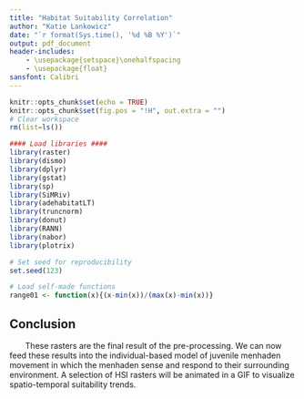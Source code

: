 ```yaml
---
title: "Habitat Suitability Correlation"
author: "Katie Lankowicz"
date: "`r format(Sys.time(), '%d %B %Y')`"
output: pdf_document
header-includes:
    - \usepackage{setspace}\onehalfspacing
    - \usepackage{float}
sansfont: Calibri
---
```


```r
knitr::opts_chunk$set(echo = TRUE)
knitr::opts_chunk$set(fig.pos = "!H", out.extra = "")
# Clear workspace
rm(list=ls())

#### Load libraries ####
library(raster)
library(dismo)
library(dplyr)
library(gstat)
library(sp)
library(SiMRiv)
library(adehabitatLT)
library(truncnorm)
library(donut)
library(RANN)
library(nabor)
library(plotrix)

# Set seed for reproducibility
set.seed(123)

# Load self-made functions
range01 <- function(x){(x-min(x))/(max(x)-min(x))}
```


\onehalfspacing
\newpage
## Conclusion
|        These rasters are the final result of the pre-processing. We can now feed these results into the individual-based model of juvenile menhaden movement in which the menhaden sense and respond to their surrounding environment. A selection of HSI rasters will be animated in a GIF to visualize spatio-temporal suitability trends. 